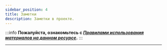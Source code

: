 ```yaml
---
sidebar_position: 4
title: Заметки
description: Заметки в проекте.
---  
```

:::info **Пожалуйста, ознакомьтесь с [*Правилами использования материалов на данном ресурсе*](../Disclaimer).**
:::  
_______________________________________________ 
